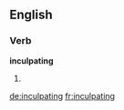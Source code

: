 ==English==

===Verb===
'''inculpating'''

# {{present participle of|inculpate}}

[[de:inculpating]]
[[fr:inculpating]]